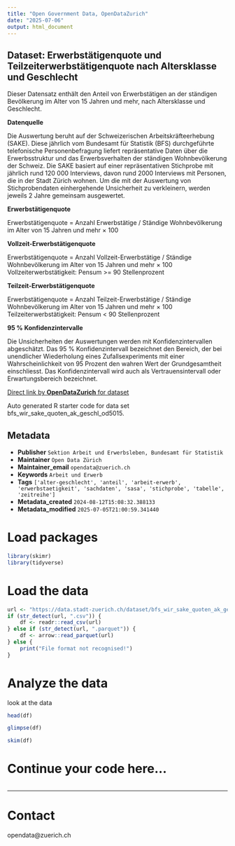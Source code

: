 ```yaml
---
title: "Open Government Data, OpenDataZurich"
date: "2025-07-06"
output: html_document
---
```


## Dataset: Erwerbstätigenquote und Teilzeiterwerbstätigenquote nach Altersklasse und Geschlecht

Dieser Datensatz enthält den Anteil von Erwerbstätigen an der ständigen Bevölkerung im Alter von 15 Jahren und mehr, nach Altersklasse und Geschlecht.


**Datenquelle**

Die Auswertung beruht auf der Schweizerischen Arbeitskräfteerhebung (SAKE). Diese jährlich vom Bundesamt für Statistik (BFS) durchgeführte telefonische Personenbefragung liefert repräsentative Daten über die Erwerbsstruktur und das Erwerbsverhalten der ständigen Wohnbevölkerung der Schweiz. Die SAKE basiert auf einer repräsentativen Stichprobe mit jährlich rund 120 000 Interviews, davon rund 2000 Interviews mit Personen, die in der Stadt Zürich wohnen. Um die mit der Auswertung von Stichprobendaten einhergehende Unsicherheit zu verkleinern, werden jeweils 2 Jahre gemeinsam ausgewertet.

[]()

**Erwerbstätigenquote**

Erwerbstätigenquote = Anzahl Erwerbstätige / Ständige Wohnbevölkerung im Alter von 15 Jahren und mehr × 100


[]()

**Vollzeit-Erwerbstätigenquote**

Erwerbstätigenquote = Anzahl Vollzeit-Erwerbstätige / Ständige Wohnbevölkerung im Alter von 15 Jahren und mehr × 100
Vollzeiterwerbstätigkeit: Pensum >= 90 Stellenprozent

[]()

**Teilzeit-Erwerbstätigenquote**

Erwerbstätigenquote = Anzahl Teilzeit-Erwerbstätige / Ständige Wohnbevölkerung im Alter von 15 Jahren und mehr × 100
Teilzeiterwerbstätigkeit: Pensum < 90 Stellenprozent

[]()

**95 % Konfidenzintervalle**

Die Unsicherheiten der Auswertungen werden mit Konfidenzintervallen abgeschätzt. 
Das 95 % Konfidenzintervall bezeichnet den Bereich, der bei unendlicher Wiederholung eines
Zufallsexperiments mit einer Wahrscheinlichkeit von 95 Prozent den wahren Wert der
Grundgesamtheit einschliesst. Das Konfidenzintervall wird auch als Vertrauensintervall oder
Erwartungsbereich bezeichnet.

[]()



[Direct link by **OpenDataZurich** for dataset](https://data.stadt-zuerich.ch/dataset/bfs_wir_sake_quoten_ak_geschl_od5015)

Auto generated R starter code for data set bfs_wir_sake_quoten_ak_geschl_od5015.

## Metadata

- **Publisher** `Sektion Arbeit und Erwerbsleben, Bundesamt für Statistik`
- **Maintainer** `Open Data Zürich`
- **Maintainer_email** `opendata@zuerich.ch`
- **Keywords** `Arbeit und Erwerb`
- **Tags** `['alter-geschlecht', 'anteil', 'arbeit-erwerb', 'erwerbstaetigkeit', 'sachdaten', 'sasa', 'stichprobe', 'tabelle', 'zeitreihe']`
- **Metadata_created** `2024-08-12T15:08:32.388133`
- **Metadata_modified** `2025-07-05T21:00:59.341440`


# Load packages

```r
library(skimr)
library(tidyverse)
```

# Load the data

```r
url <- "https://data.stadt-zuerich.ch/dataset/bfs_wir_sake_quoten_ak_geschl_od5015/download/WIR501OD5015.csv"
if (str_detect(url, ".csv")) {
    df <- readr::read_csv(url)
} else if (str_detect(url, ".parquet")) {
    df <- arrow::read_parquet(url)
} else {
    print("File format not recognised!")
}
```

# Analyze the data

look at the data
```r
head(df)
```

```r
glimpse(df)
```

```r
skim(df)
```

# Continue your code here...

```r

```

------------------------------------------------------------------------

# Contact

opendata@zuerich.ch
